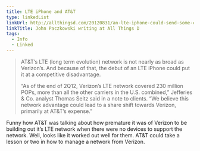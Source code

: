 ```yaml
---
title: LTE iPhone and AT&T
type: linkedList
linkUrl: http://allthingsd.com/20120831/an-lte-iphone-could-send-some-customers-from-att-to-verizon/
linkTitle: John Paczkowski writing at All Things D
tags:
  - Info
  - Linked
---
```


> AT&T’s LTE (long term evolution) network is not nearly as broad as Verizon’s. And because of that, the debut of an LTE iPhone could put it at a competitive disadvantage.
>
> “As of the end of 2Q12, Verizon’s LTE network covered 230 million POPs, more than all the other carriers in the U.S. combined,” Jefferies & Co. analyst Thomas Seitz said in a note to clients. “We believe this network advantage could lead to a share shift towards Verizon, primarily at AT&T’s expense.”

Funny how AT&T was talking about how premature it was of Verizon to be building out it’s LTE network when there were no devices to support the network. Well, looks like it worked out well for them. AT&T could take a lesson or two in how to manage a network from Verizon.
